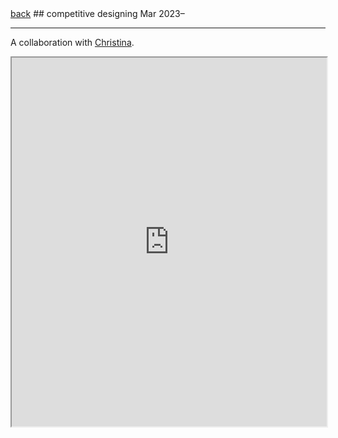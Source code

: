 
<div className="heading">
  <a className="back" href="/"><LeftArrow />back</a>
  ## competitive designing
  <span>Mar 2023–</span>
</div>

<hr />

A collaboration with [Christina](https://christinalj.com).

<iframe
  className="iframe"
  style={{ border: "none" }}
  width="100%"
  height="590"
  src="https://www.are.na/christina/competitive-design-website-repo/embed"
  title="Official Are.na channel for Competitive Designing Mind Sport"
></iframe>
